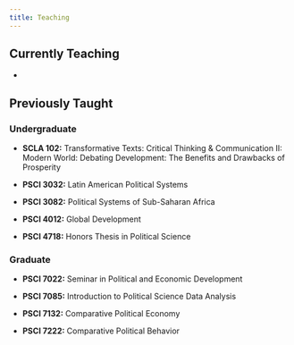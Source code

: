 ```yaml
---
title: Teaching
---
```


## Currently Teaching 
* 

## Previously Taught
### Undergraduate
* **SCLA 102:** Transformative Texts: Critical Thinking & Communication II: Modern World: Debating Development: The Benefits and Drawbacks of Prosperity

* **PSCI 3032:** Latin American Political Systems

* **PSCI 3082:** Political Systems of Sub-Saharan Africa

* **PSCI 4012:** Global Development

* **PSCI 4718:** Honors Thesis in Political Science

### Graduate

* **PSCI 7022:** Seminar in Political and Economic Development

* **PSCI 7085:** Introduction to Political Science Data Analysis

* **PSCI 7132:** Comparative Political Economy

* **PSCI 7222:** Comparative Political Behavior
